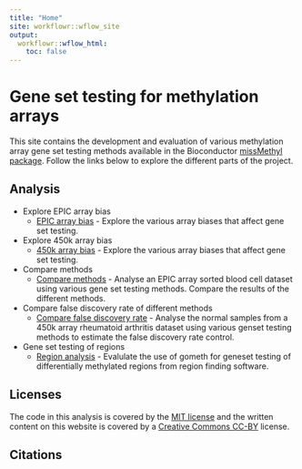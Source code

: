 ```yaml
---
title: "Home"
site: workflowr::wflow_site
output:
  workflowr::wflow_html:
    toc: false
---
```


# Gene set testing for methylation arrays

This site contains the development and evaluation of various methylation array 
gene set testing methods available in the Bioconductor [missMethyl package](https://bioconductor.org/packages/release/bioc/html/missMethyl.html). 
Follow the links below to explore the 
different parts of the project. 


Analysis
--------
* Explore EPIC array bias
    * [EPIC array bias](exploreArrayBiasEPIC.html) - Explore the various 
      array biases that affect gene set testing.
      
* Explore 450k array bias
    * [450k array bias](exploreArrayBias450.html) - Explore the various 
      array biases that affect gene set testing.

* Compare methods
    * [Compare methods](exploreData.html) - Analyse an EPIC array sorted blood cell 
      dataset using various gene set testing methods. Compare the results of the different 
      methods.

* Compare false discovery rate of different methods
    * [Compare false discovery rate](nullAnalysis.html) - Analyse the normal samples from
      a 450k array rheumatoid arthritis dataset using various genset testing methods to 
      estimate the false discovery rate control.
      
* Gene set testing of regions
    * [Region analysis](regionAnalysis.html) - Evalulate the use of gometh for geneset 
      testing of differentially methylated regions from region finding software.
      
Licenses
--------

The code in this analysis is covered by the [MIT license][mit] and the written
content on this website is covered by a [Creative Commons CC-BY][cc] license.


Citations
---------

[mit]: https://choosealicense.com/licenses/mit/ "MIT License"
[cc]: https://creativecommons.org/licenses/by/4.0/ "CC-BY License"
